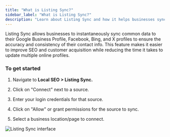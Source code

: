 ```yaml
---
title: "What is Listing Sync?"
sidebar_label: "What is Listing Sync?"
description: "Learn about Listing Sync and how it helps businesses sync data across online profiles"
---
```


Listing Sync allows businesses to instantaneously sync common data to their Google Business Profile, Facebook, Bing, and X profiles to ensure the accuracy and consistency of their contact info. This feature makes it easier to improve SEO and customer acquisition while reducing the time it takes to update multiple online profiles.

### **To get started**

1) Navigate to **Local SEO > Listing Sync.**

2) Click on "Connect" next to a source.

3) Enter your login credentials for that source.

4) Click on "Allow" or grant permissions for the source to sync.

5) Select a business location/page to connect.

![Listing Sync interface](./img/what-is-listing-sync.jpg)